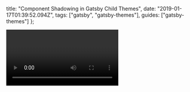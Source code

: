   title: "Component Shadowing in Gatsby Child Themes",
  date: "2019-01-17T01:39:52.094Z",
  tags: ["gatsby", "gatsby-themes"],
  guides: ["gatsby-themes"]
};

<Video url="https://www.youtube.com/watch?v=Jzx8UrTdYOk" />

Today
[on stream](https://www.youtube.com/watch?v=Jzx8UrTdYOk) I
worked through the final steps for implementing Child
Theming for Gatsby. The interesting outcomes of this are
that

1. Themes can now depend on other themes as "parents"
1. Component Shadowing works across all ancestors and has
   been moved to the root of the `src` directory.

In this post I'll be referencing work from the
[gatsby-theme-examples](https://github.com/ChristopherBiscardi/gatsby-theme-examples/pull/13)
repo

# Multiple Themes

The way I chose to split up the original `gatsby-theme-blog`
was into two basic pieces. `gatsby-theme-blog-core` would
hold the data structures while `gatsby-theme-blog` would
handle the UI layer. Since this isn't a post about child
theming itself but rather Component Shadowing, that's really
all you have to know for now.

# Component Shadowing

The idea behind Component Shadowing is fairly small. If we
have some file in our theme `theme/a/b.js`, then we can
replace this component at build time by creating a different
file in our own site at `our-site/a/theme/b.js`. This means
that themes can take advantage of Component Shadowing for
replacing brand colors, the way a blog post renders, or
anything else that can be represented as a file.

Until now, Component Shadowing was only enabled for files
placed in `src/components`. This choice was made to limit
the blast radius while we evaluated the feature itself. As
it turns out, people start putting everything in
`src/components` to take advantage of Shadowing. As a result
we've moved the supported directory up one level to `src`.

The impact of this change is that Shadowing is enabled by
default for the entire `src/` directory. Since
`gastby-theme-blog-core` is a parent of `gatsby-theme-blog`
we have the following set of files.

- gatsby-theme-blog-core
  - `src/components/blog-post.js`
- gatsby-theme-blog
  - `src/gatsby-theme-blog-core/components/blog-post.js`
- blog-b-core (a user's site)
  - `src/gatsby-theme-blog-core/components/blog-post.js`

Remember that the order for how this file gets resolved is
the same order that we use for composition. In our case, it
is [`gatsby-theme-blog-core`, `gatsby-theme-blog`,
`user-site`]. The last entry in the array wins.

`gatsby-theme-blog-core` offers a shadowable component that
handles rendering for a blog post page template at
`src/components/blog-post.js`. The only thing this component
does is dump the props onto the page inside of a `<pre>`
tag.

```js
import React from "react";

export default props => (
  <pre style={{ whiteSpace: "pre-wrap" }}>
    {JSON.stringify(props, null, 2)}
  </pre>
);
```

`gatsby-theme-blog`, being responsible for the UI layer,
shadows this component by using a file at
`src/gatsby-theme-blog-core/components/blog-post.js`. This
file includes a React component, set of styles, and a much
nicer rendering of the props we have. Because
`gatsby-theme-blog` is included "later", it's version of the
blog-post rendering wins.

Then, when we used `gatsby-theme-blog` in our own site, we
decided we wanted the blog post to render differently than
the child theme, so we created a new file in our site at
`src/gatsby-theme-blog-core/components/blog-post.js`. This
is a very similar location to when we shadowed the blog post
component in the child theme. Because the user's site is
always included last, the new blog post file wins over both
themes.

## Fin

Component Shadowing is a powerful way for people who are
unfamiliar with GraphQL to get started building out their
own sites. A child theme could be a collection of these
shadowed components that use any set of technologies without
needing to worry about writing new GraphQL queries to get
data: The page structure and content is already
well-defined.
